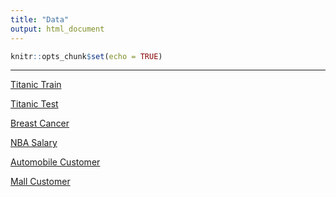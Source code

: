 ```yaml
---
title: "Data"
output: html_document
---
```


```r
knitr::opts_chunk$set(echo = TRUE)
```

---

[Titanic Train](data/train.csv)

[Titanic Test](data/titanic_test.csv)

[Breast Cancer]()

[NBA Salary]()

[Automobile Customer](data/automobile_customer.csv)

[Mall Customer](data/mall_customers.csv)

